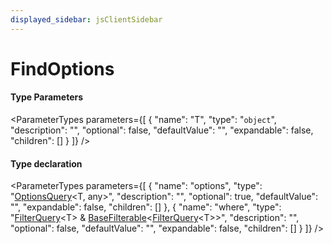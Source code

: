 ```yaml
---
displayed_sidebar: jsClientSidebar
---
```



# FindOptions

#### Type Parameters

<ParameterTypes parameters={[
  {
    "name": "T",
    "type": "`object`",
    "description": "",
    "optional": false,
    "defaultValue": "",
    "expandable": false,
    "children": []
  }
]} />

#### Type declaration

<ParameterTypes parameters={[
  {
    "name": "options",
    "type": "[OptionsQuery](../interfaces/internal.internal-1.DAL.OptionsQuery.mdx)&#60;T, any&#62;",
    "description": "",
    "optional": true,
    "defaultValue": "",
    "expandable": false,
    "children": []
  },
  {
    "name": "where",
    "type": "[FilterQuery](internal.internal-1.DAL.FilterQuery.mdx)&#60;T&#62; & [BaseFilterable](../interfaces/internal.internal-1.DAL.BaseFilterable.mdx)&#60;[FilterQuery](internal.internal-1.DAL.FilterQuery.mdx)&#60;T&#62;&#62;",
    "description": "",
    "optional": false,
    "defaultValue": "",
    "expandable": false,
    "children": []
  }
]} />
